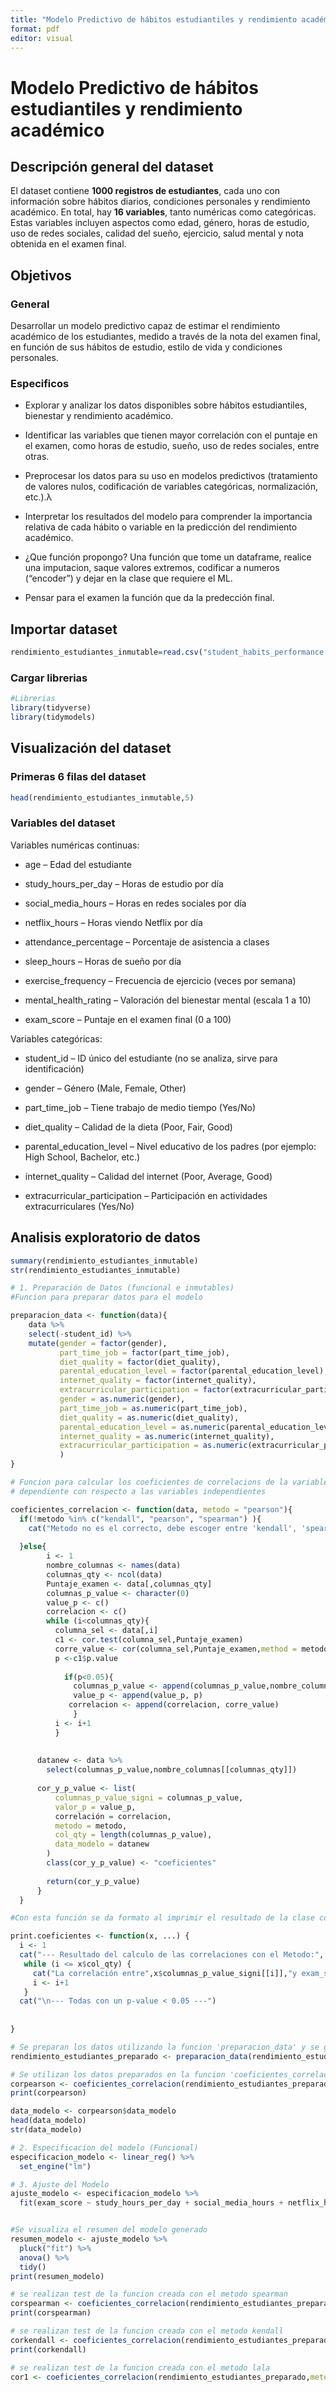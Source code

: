 ```yaml
---
title: "Modelo Predictivo de hábitos estudiantiles y rendimiento académico"
format: pdf
editor: visual
---
```


# Modelo Predictivo de hábitos estudiantiles y rendimiento académico

## Descripción general del dataset

El dataset contiene **1000 registros de estudiantes**, cada uno con información sobre hábitos diarios, condiciones personales y rendimiento académico. En total, hay **16 variables**, tanto numéricas como categóricas. Estas variables incluyen aspectos como edad, género, horas de estudio, uso de redes sociales, calidad del sueño, ejercicio, salud mental y nota obtenida en el examen final.

## Objetivos

### General

Desarrollar un modelo predictivo capaz de estimar el rendimiento académico de los estudiantes, medido a través de la nota del examen final, en función de sus hábitos de estudio, estilo de vida y condiciones personales.

### Especificos

-   Explorar y analizar los datos disponibles sobre hábitos estudiantiles, bienestar y rendimiento académico.

-   Identificar las variables que tienen mayor correlación con el puntaje en el examen, como horas de estudio, sueño, uso de redes sociales, entre otras.

-   Preprocesar los datos para su uso en modelos predictivos (tratamiento de valores nulos, codificación de variables categóricas, normalización, etc.).λ

-   Interpretar los resultados del modelo para comprender la importancia relativa de cada hábito o variable en la predicción del rendimiento académico.

-   ¿Que función propongo? Una función que tome un dataframe, realice una imputacion, saque valores extremos, codificar a numeros ("encoder") y dejar en la clase que requiere el ML.

-   Pensar para el examen la función que da la predección final.

## Importar dataset

```r

rendimiento_estudiantes_inmutable=read.csv("student_habits_performance.csv")
```

### Cargar librerias

```r
#Librerias
library(tidyverse)
library(tidymodels)
```

## Visualización del dataset

### Primeras 6 filas del dataset

```r
head(rendimiento_estudiantes_inmutable,5)
```

### Variables del dataset

Variables numéricas continuas:

-   age – Edad del estudiante

-   study_hours_per_day – Horas de estudio por día

-   social_media_hours – Horas en redes sociales por día

-   netflix_hours – Horas viendo Netflix por día

-   attendance_percentage – Porcentaje de asistencia a clases

-   sleep_hours – Horas de sueño por día

-   exercise_frequency – Frecuencia de ejercicio (veces por semana)

-   mental_health_rating – Valoración del bienestar mental (escala 1 a 10)

-   exam_score – Puntaje en el examen final (0 a 100)

Variables categóricas:

-   student_id – ID único del estudiante (no se analiza, sirve para identificación)

-   gender – Género (Male, Female, Other)

-   part_time_job – Tiene trabajo de medio tiempo (Yes/No)

-   diet_quality – Calidad de la dieta (Poor, Fair, Good)

-   parental_education_level – Nivel educativo de los padres (por ejemplo: High School, Bachelor, etc.)

-   internet_quality – Calidad del internet (Poor, Average, Good)

-   extracurricular_participation – Participación en actividades extracurriculares (Yes/No)

## Analisis exploratorio de datos

```r
summary(rendimiento_estudiantes_inmutable)
str(rendimiento_estudiantes_inmutable)
```

```r

# 1. Preparación de Datos (funcional e inmutables)
#Funcion para preparar datos para el modelo

preparacion_data <- function(data){
    data %>% 
    select(-student_id) %>% 
    mutate(gender = factor(gender),
           part_time_job = factor(part_time_job),
           diet_quality = factor(diet_quality),
           parental_education_level = factor(parental_education_level),
           internet_quality = factor(internet_quality),
           extracurricular_participation = factor(extracurricular_participation),
           gender = as.numeric(gender),
           part_time_job = as.numeric(part_time_job),
           diet_quality = as.numeric(diet_quality),
           parental_education_level = as.numeric(parental_education_level),
           internet_quality = as.numeric(internet_quality),
           extracurricular_participation = as.numeric(extracurricular_participation),
           )
}
```

```r
# Funcion para calcular los coeficientes de correlacions de la variable 
# dependiente con respecto a las variables independientes

coeficientes_correlacion <- function(data, metodo = "pearson"){
  if(!metodo %in% c("kendall", "pearson", "spearman") ){
    cat("Metodo no es el correcto, debe escoger entre 'kendall', 'spearman' o 'pearson' ")
    
  }else{
        i <- 1
        nombre_columnas <- names(data)
        columnas_qty <- ncol(data)
        Puntaje_examen <- data[,columnas_qty]
        columnas_p_value <- character(0)
        value_p <- c()
        correlacion <- c()
        while (i<columnas_qty){
          columna_sel <- data[,i]
          c1 <- cor.test(columna_sel,Puntaje_examen)
          corre_value <- cor(columna_sel,Puntaje_examen,method = metodo)
          p <-c1$p.value
          
            if(p<0.05){
              columnas_p_value <- append(columnas_p_value,nombre_columnas[i])
              value_p <- append(value_p, p)
             correlacion <- append(correlacion, corre_value)
              }
          i <- i+1
          }
        
      
      datanew <- data %>% 
        select(columnas_p_value,nombre_columnas[[columnas_qty]])
        
      cor_y_p_value <- list(
          columnas_p_value_signi = columnas_p_value,
          valor_p = value_p,
          correlación = correlacion,
          metodo = metodo,
          col_qty = length(columnas_p_value),
          data_modelo = datanew
        )
        class(cor_y_p_value) <- "coeficientes"
        
        return(cor_y_p_value)
      }
  }

```

```r
#Con esta función se da formato al imprimir el resultado de la clase coeficientes

print.coeficientes <- function(x, ...) {
  i <- 1 
  cat("--- Resultado del calculo de las correlaciones con el Metodo:", x$metodo ," --- \n \n")
   while (i <= x$col_qty) {
     cat("La correlación entre",x$columnas_p_value_signi[[i]],"y exam_score es:", round((x$correlación[[i]])*100, digits = 2) , "% \n")
     i <- i+1
   }
  cat("\n--- Todas con un p-value < 0.05 ---")
   
  
}
```

```r
# Se preparan los datos utilizando la funcion 'preparacion_data' y se guardan en 'rendimiento_estudiantes_preparado'
rendimiento_estudiantes_preparado <- preparacion_data(rendimiento_estudiantes_inmutable)
```

```r
# Se utilizan los datos preparados en la funcion 'coeficientes_correlacion' y se imprimen los resultados
corpearson <- coeficientes_correlacion(rendimiento_estudiantes_preparado,metodo = "pearson")
print(corpearson)
```

```r
data_modelo <- corpearson$data_modelo
head(data_modelo)
str(data_modelo)
```

```r
# 2. Especificacion del modelo (Funcional)
especificacion_modelo <- linear_reg() %>% 
  set_engine("lm")
```

```r
# 3. Ajuste del Modelo
ajuste_modelo <- especificacion_modelo %>% 
  fit(exam_score ~ study_hours_per_day + social_media_hours + netflix_hours  + attendance_percentage + sleep_hours  + exercise_frequency   + mental_health_rating  , data = rendimiento_estudiantes_preparado)



```

```r
#Se visualiza el resumen del modelo generado
resumen_modelo <- ajuste_modelo %>% 
  pluck("fit") %>% 
  anova() %>% 
  tidy()
print(resumen_modelo)

```

```r
# se realizan test de la funcion creada con el metodo spearman
corspearman <- coeficientes_correlacion(rendimiento_estudiantes_preparado,metodo = "spearman")
print(corspearman)
```

```r
# se realizan test de la funcion creada con el metodo kendall
corkendall <- coeficientes_correlacion(rendimiento_estudiantes_preparado,metodo = "kendall")
print(corkendall)
```

```r
# se realizan test de la funcion creada con el metodo lala
cor1 <- coeficientes_correlacion(rendimiento_estudiantes_preparado,metodo = "lala")
```

